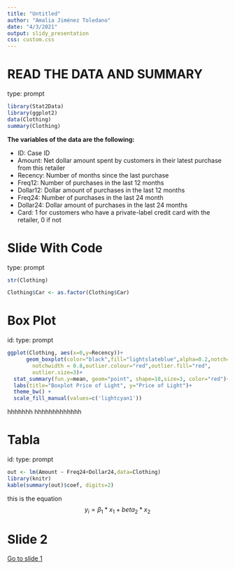 ```yaml
---
title: "Untitled"
author: "Amalia Jiménez Toledano"
date: "4/3/2021"
output: slidy_presentation
css: custom.css
---
```



READ THE DATA AND SUMMARY
========================================================
type: prompt

```r
library(Stat2Data)
library(ggplot2)
data(Clothing)
summary(Clothing)
```

**The variables of the data are the following:**

- ID: 	Case ID
- Amount: Net dollar amount spent by customers in their latest purchase from this retailer
- Recency:	Number of months since the last purchase
- Freq12:	Number of purchases in the last 12 months
- Dollar12:	Dollar amount of purchases in the last 12 months
- Freq24:	Number of purchases in the last 24 month
- Dollar24:	Dollar amount of purchases in the last 24 months
- Card:	1 for customers who have a private-label credit card with the retailer, 0 if not

Slide With Code
========================================================
type: prompt

```r
str(Clothing)
```

```r
Clothing$Car <- as.factor(Clothing$Car)
```


Box Plot 
========================================================
id: 
type: prompt

```r
ggplot(Clothing, aes(x=0,y=Recency))+ 
      geom_boxplot(color="black",fill="lightslateblue",alpha=0.2,notch=TRUE,
        notchwidth = 0.8,outlier.colour="red",outlier.fill="red",
        outlier.size=3)+
  stat_summary(fun.y=mean, geom="point", shape=18,size=3, color="red")+
  labs(title="Boxplot Price of Light", y="Price of Light")+
  theme_bw() +
  scale_fill_manual(values=c('lightcyan1'))
```

hhhhhhh hhhhhhhhhhhhh

Tabla
========================================================
id: 
type: prompt


```r
out <- lm(Amount ~ Freq24+Dollar24,data=Clothing)
library(knitr)
kable(summary(out)$coef, digits=2)
```


this is the equation $$y_i=\beta_1*x_1+beta_2*x_2 $$


Slide 2
====================================
[Go to slide 1](#/slide1)